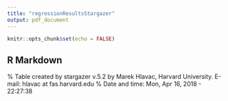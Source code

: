 ```yaml
---
title: "regressionResultsStargazer"
output: pdf_document
---
```


```r
knitr::opts_chunk$set(echo = FALSE)
```

## R Markdown

% Table created by stargazer v.5.2 by Marek Hlavac, Harvard University. E-mail: hlavac at fas.harvard.edu
% Date and time: Mon, Apr 16, 2018 - 22:27:38
\begin{table}[!htbp] \centering 
  \caption{Regression Table} 
  \label{} 
\begin{tabular}{@{\extracolsep{5pt}}lccc} 
\\[-1.8ex]\hline 
\hline \\[-1.8ex] 
 & \multicolumn{3}{c}{\textit{Dependent variable:}} \\ 
\cline{2-4} 
\\[-1.8ex] & \multicolumn{3}{c}{Malaria (fever)} \\ 
 & Basic & Partial & Full \\ 
\\[-1.8ex] & (1) & (2) & (3)\\ 
\hline \\[-1.8ex] 
 deforestation0YearLag & $-$0.015$^{**}$ & $-$0.011 & $-$0.006 \\ 
  & (0.007) & (0.007) & (0.008) \\ 
  & & & \\ 
 deforestation1YearLag & $-$0.002 & $-$0.008 & 0.014 \\ 
  & (0.011) & (0.011) & (0.011) \\ 
  & & & \\ 
 deforestation2YearLag & $-$0.007 & $-$0.013$^{*}$ & $-$0.010 \\ 
  & (0.007) & (0.007) & (0.007) \\ 
  & & & \\ 
 deforestation3YearLag & $-$0.002 & 0.010$^{*}$ & 0.010 \\ 
  & (0.006) & (0.006) & (0.006) \\ 
  & & & \\ 
 Constant & 0.191$^{***}$ & 0.151$^{***}$ & 0.154$^{***}$ \\ 
  & (0.006) & (0.009) & (0.040) \\ 
  & & & \\ 
\hline \\[-1.8ex] 
Year Fixed Effects & No & Yes & Yes \\ 
Seasonality & No & Yes & Yes \\ 
HH and indiv controls & No & No & Yes \\ 
\hline \\[-1.8ex] 
Observations & 14,027 & 14,027 & 14,027 \\ 
R$^{2}$ & 0.001 & 0.007 & 0.036 \\ 
Adjusted R$^{2}$ & 0.0004 & 0.006 & 0.032 \\ 
Residual Std. Error & 0.396 (df = 14021) & 0.395 (df = 14010) & 0.389 (df = 13956) \\ 
F Statistic & 2.217$^{**}$ (df = 5; 14021) & 6.081$^{***}$ (df = 16; 14010) & 7.540$^{***}$ (df = 70; 13956) \\ 
\hline 
\hline \\[-1.8ex] 
\textit{Note:}  & \multicolumn{3}{r}{$^{*}$p$<$0.1; $^{**}$p$<$0.05; $^{***}$p$<$0.01} \\ 
\end{tabular} 
\end{table}